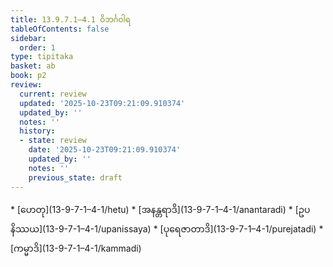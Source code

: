 ```yaml
---
title: 13.9.7.1–4.1 ဝိဘင်္ဂဝါရ
tableOfContents: false
sidebar:
  order: 1
type: tipitaka
basket: ab
book: p2
review:
  current: review
  updated: '2025-10-23T09:21:09.910374'
  updated_by: ''
  notes: ''
  history:
  - state: review
    date: '2025-10-23T09:21:09.910374'
    updated_by: ''
    notes: ''
    previous_state: draft
---
```



<ReviewStatus review={frontmatter.review} showDetails={true} />

<HypothesisAnnotation frontmatter={frontmatter} />

<DynamicBreadcrumb />



<TableOfContents book="p2" section="13.9.7.1">
* [ဟေတု](13-9-7-1–4-1/hetu)
* [အနန္တရာဒိ](13-9-7-1–4-1/anantaradi)
* [ဥပနိဿယ](13-9-7-1–4-1/upanissaya)
* [ပုရေဇာတာဒိ](13-9-7-1–4-1/purejatadi)
* [ကမ္မာဒိ](13-9-7-1–4-1/kammadi)
</TableOfContents>